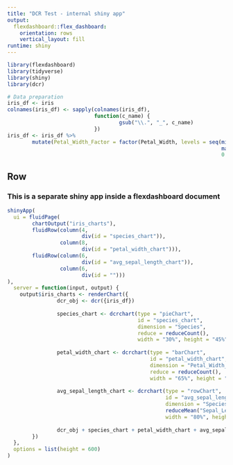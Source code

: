 ---
title: "DCR Test - internal shiny app"
output: 
  flexdashboard::flex_dashboard:
    orientation: rows
    vertical_layout: fill
runtime: shiny
---

```{r setup, include=FALSE}
library(flexdashboard)
library(tidyverse)
library(shiny)
library(dcr)

# Data preparation
iris_df <- iris
colnames(iris_df) <- sapply(colnames(iris_df),
                            function(c_name) {
                                    gsub("\\.", "_", c_name)
                            })
iris_df <- iris_df %>%
        mutate(Petal_Width_Factor = factor(Petal_Width, levels = seq(min(.$Petal_Width),
                                                                     max(.$Petal_Width),
                                                                     0.1)))

```

Row
-----------------------------------------------------------------------

### This is a separate shiny app inside a flexdashboard document
```{r}
shinyApp(
  ui = fluidPage(
        chartOutput("iris_charts"),
        fluidRow(column(4,
                        div(id = "species_chart")),
                 column(8,
                        div(id = "petal_width_chart"))),
        fluidRow(column(6,
                        div(id = "avg_sepal_length_chart")),
                 column(6,
                        div(id = "")))
),
  server = function(input, output) {
    output$iris_charts <- renderChart({
                dcr_obj <- dcr({iris_df})
                
                species_chart <- dcrchart(type = "pieChart",
                                          id = "species_chart",
                                          dimension = "Species",
                                          reduce = reduceCount(),
                                          width = "30%", height = "45%")
                
                petal_width_chart <- dcrchart(type = "barChart",
                                              id = "petal_width_chart",
                                              dimension = "Petal_Width_Factor",
                                              reduce = reduceCount(),
                                              width = "65%", height = "45%")
                
                avg_sepal_length_chart <- dcrchart(type = "rowChart",
                                                   id = "avg_sepal_length_chart",
                                                   dimension = "Species",
                                                   reduceMean("Sepal_Length"),
                                                   width = "80%", height = "45%")
                
                dcr_obj + species_chart + petal_width_chart + avg_sepal_length_chart
        })
  },
  options = list(height = 600)
)
```